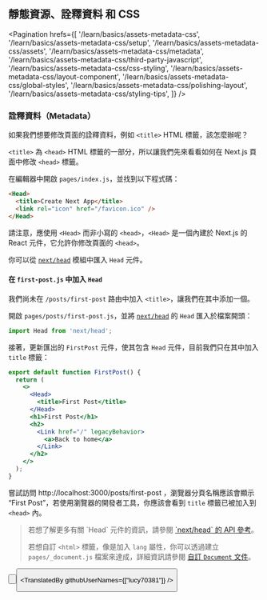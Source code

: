 
## 靜態資源、詮釋資料 和 CSS

<Pagination
  hrefs={[
    '/learn/basics/assets-metadata-css',
    '/learn/basics/assets-metadata-css/setup',
    '/learn/basics/assets-metadata-css/assets',
    '/learn/basics/assets-metadata-css/metadata',
    '/learn/basics/assets-metadata-css/third-party-javascript',
    '/learn/basics/assets-metadata-css/css-styling',
    '/learn/basics/assets-metadata-css/layout-component',
    '/learn/basics/assets-metadata-css/global-styles',
    '/learn/basics/assets-metadata-css/polishing-layout',
    '/learn/basics/assets-metadata-css/styling-tips',
  ]}
/>

### 詮釋資料（Metadata）

如果我們想要修改頁面的詮釋資料，例如 `<title>` HTML 標籤，該怎麼辦呢？

`<title>` 為 `<head>` HTML 標籤的一部分，所以讓我們先來看看如何在 Next.js 頁面中修改 `<head>` 標籤。

在編輯器中開啟 `pages/index.js`，並找到以下程式碼：

```html
<Head>
  <title>Create Next App</title>
  <link rel="icon" href="/favicon.ico" />
</Head>
```

請注意，應使用 `<Head>` 而非小寫的 `<head>`，`<Head>` 是一個內建於 Next.js 的 React 元件，它允許你修改頁面的 `<head>`。

你可以從 <a href="/docs/api-reference/next/head" className="link-code" target="_blank">`next/head`</a> 模組中匯入 `Head` 元件。

#### 在 `first-post.js` 中加入 `Head`

我們尚未在 `/posts/first-post` 路由中加入 `<title>`，讓我們在其中添加一個。

開啟 `pages/posts/first-post.js`，並將 <a href="/docs/api-reference/next/head" className="link-code" target="_blank">`next/head`</a> 的 `Head` 匯入於檔案開頭：

```js
import Head from 'next/head';
```

接著，更新匯出的 `FirstPost` 元件，使其包含 `Head` 元件，目前我們只在其中加入 `title` 標籤：

```jsx
export default function FirstPost() {
  return (
    <>
      <Head>
        <title>First Post</title>
      </Head>
      <h1>First Post</h1>
      <h2>
        <Link href="/" legacyBehavior>
          <a>Back to home</a>
        </Link>
      </h2>
    </>
  );
}
```

嘗試訪問 http://localhost:3000/posts/first-post ，瀏覽器分頁名稱應該會顯示 “First Post”，若使用瀏覽器的開發者工具，你應該會看到 `title` 標籤已被加入到 `<head>` 內。

<Blockquote>
  若想了解更多有關 `Head` 元件的資訊，請參閱 <a href="/docs/api-reference/next/head" className="link-code" target="_blank">`next/head` 的 API 參考</a>。

  若想自訂 `<html>` 標籤，像是加入 `lang` 屬性，你可以透過建立 `pages/_document.js` 檔案來達成，詳細資訊請參閱 <a href="/docs/advanced-features/custom-document" className="link-code" target="_blank">自訂 `Document` 文件</a>。
</Blockquote>

<Button
  content="返回上一頁 ←"
  url="/learn/basics/assets-metadata-css/assets"
  basicStyle="text-white bg-[#0070f3]"
  hoverStyle="hover:opacity-90"
/>

<Button
  content="前往下一頁 →"
  url="/learn/basics/assets-metadata-css/third-party-javascript"
  basicStyle="text-white bg-[#0070f3]"
  hoverStyle="hover:opacity-90"
/>

<TranslatedBy githubUserNames={["lucy70381"]} />
